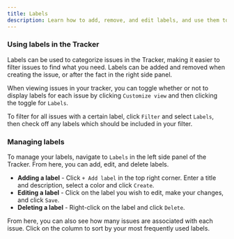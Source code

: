 ```yaml
---
title: Labels
description: Learn how to add, remove, and edit labels, and use them to organize issues in the tracker.
---
```


### Using labels in the Tracker

Labels can be used to categorize issues in the Tracker, making it easier to filter issues to find what you need. Labels can be added and removed when creating the issue, or after the fact in the right side panel.

When viewing issues in your tracker, you can toggle whether or not to display labels for each issue by clicking `Customize view` and then clicking the toggle for `Labels`.

To filter for all issues with a certain label, click `Filter` and select `Labels`, then check off any labels which should be included in your filter.

### Managing labels

To manage your labels, navigate to `Labels` in the left side panel of the Tracker. From here, you can add, edit, and delete labels.

* **Adding a label** - Click `+ Add label` in the top right corner. Enter a title and description, select a color and click `Create`.
* **Editing a label** - Click on the label you wish to edit, make your changes, and click `Save`.
* **Deleting a label** - Right-click on the label and click `Delete`.

From here, you can also see how many issues are associated with each issue. Click on the column to sort by your most frequently used labels.